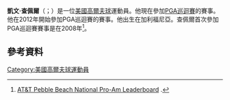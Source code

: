 '''凱文·查佩爾'''（{{lang-en|Kevin Chappell}}；{{bd|1986年|7月8日}}）是一位[[美國|美國]][[高爾夫球|高爾夫球]]運動員。他現在參加[[PGA巡迴賽|PGA巡迴賽]]的賽事。他在2012年開始參加PGA巡迴賽的賽事。他出生在加利福尼亞。查佩爾首次參加PGA巡迴賽賽事是在2008年<ref>[http://sports.espn.go.com/golf/leaderboard?tournamentId=529 AT&T Pebble Beach National Pro-Am Leaderboard] {{Wayback|url=http://sports.espn.go.com/golf/leaderboard?tournamentId=529 |date=20121103053210 }}.</ref>。
==參考資料==
{{Reflist}}
[[Category:美國高爾夫球運動員|Category:美國高爾夫球運動員]]